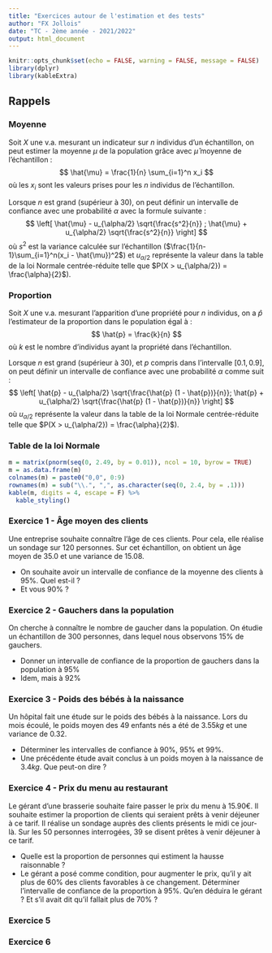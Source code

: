```yaml
---
title: "Exercices autour de l'estimation et des tests"
author: "FX Jollois"
date: "TC - 2ème année - 2021/2022"
output: html_document
---
```


```r
knitr::opts_chunk$set(echo = FALSE, warning = FALSE, message = FALSE)
library(dplyr)
library(kableExtra)
```

## Rappels

### Moyenne

Soit $X$ une v.a. mesurant un indicateur sur $n$ individus d'un échantillon, on peut estimer la moyenne $\mu$ de la population grâce avec $\hat{\mu}$ moyenne de l'échantillon :
$$
  \hat{\mu} = \frac{1}{n} \sum_{i=1}^n x_i
$$
où les $x_i$ sont les valeurs prises pour les $n$ individus de l'échantillon.

Lorsque $n$ est grand (supérieur à 30), on peut définir un intervalle de confiance avec une probabilité $\alpha$ avec la formule suivante :
$$
  \left[
    \hat{\mu} - u_{\alpha/2} \sqrt{\frac{s^2}{n}} ;
    \hat{\mu} + u_{\alpha/2} \sqrt{\frac{s^2}{n}}
  \right]
$$
où $s^2$ est la variance calculée sur l'échantillon ($\frac{1}{n-1}\sum_{i=1}^n(x_i - \hat{\mu})^2$) et $u_{\alpha/2}$ représente la valeur dans la table de la loi Normale centrée-réduite telle que $P(X > u_{\alpha/2}) = \frac{\alpha}{2}$).

### Proportion

Soit $X$ une v.a. mesurant l'apparition d'une propriété pour $n$ individus, on a $\hat{p}$ l'estimateur de la proportion dans le population égal à :
$$
  \hat{p} = \frac{k}{n}
$$
où $k$ est le nombre d'individus ayant la propriété dans l'échantillon.

Lorsque $n$ est grand (supérieur à 30), et $p$ compris dans l'intervalle $[0.1, 0.9]$, on peut définir un intervalle de confiance avec une probabilité $\alpha$ comme suit :
$$
  \left[ 
    \hat{p} - u_{\alpha/2} \sqrt{\frac{\hat{p} (1 - \hat{p})}{n}}; 
    \hat{p} + u_{\alpha/2} \sqrt{\frac{\hat{p} (1 - \hat{p})}{n}}
  \right]
$$
où $u_{\alpha/2}$ représente la valeur dans la table de la loi Normale centrée-réduite telle que $P(X > u_{\alpha/2}) = \frac{\alpha}{2}$).

### Table de la loi Normale

```r
m = matrix(pnorm(seq(0, 2.49, by = 0.01)), ncol = 10, byrow = TRUE)
m = as.data.frame(m)
colnames(m) = paste0("0,0", 0:9)
rownames(m) = sub("\\.", ",", as.character(seq(0, 2.4, by = .1)))
kable(m, digits = 4, escape = F) %>%
  kable_styling()
```

### Exercice 1 - Âge moyen des clients

Une entreprise souhaite connaître l'âge de ces clients. Pour cela, elle réalise un sondage sur $120$ personnes. Sur cet échantillon, on obtient un âge moyen de $35.0$ et une variance de $15.08$.

- On souhaite avoir un intervalle de confiance de la moyenne des clients à $95\%$. Quel est-il ?
- Et vous $90\%$ ?

### Exercice 2 - Gauchers dans la population

On cherche à connaître le nombre de gaucher dans la population. On étudie un échantillon de $300$ personnes, dans lequel nous observons $15\%$ de gauchers.

- Donner un intervalle de confiance de la proportion de gauchers dans la population à $95\%$
- Idem, mais à $92\%$

### Exercice 3 - Poids des bébés à la naissance

Un hôpital fait une étude sur le poids des bébés à la naissance. Lors du mois écoulé, le poids moyen des $49$ enfants nés a été de $3.55 kg$ et une variance de $0.32$.

- Déterminer les intervalles de confiance à $90\%$, $95\%$ et  $99\%$.
- Une précédente étude avait conclus à un poids moyen à la naissance de $3.4 kg$. Que peut-on dire ?

### Exercice 4 - Prix du menu au restaurant

Le gérant d'une brasserie souhaite faire passer le prix du menu à $15.90€$. Il souhaite estimer la proportion de clients qui seraient prêts à venir déjeuner à ce tarif. Il réalise un sondage auprès des clients présents le midi ce jour-là. Sur les $50$ personnes interrogées, $39$ se disent prêtes à venir déjeuner à ce tarif.

- Quelle est la proportion de personnes qui estiment la hausse raisonnable ?
- Le gérant a posé comme condition, pour augmenter le prix, qu'il y ait plus de $60\%$ des clients favorables à ce changement. Déterminer l'intervalle de confiance de la proportion à $95\%$. Qu'en déduira le gérant ? Et s'il avait dit qu'il fallait plus de $70\%$ ?


### Exercice 5 


### Exercice 6



